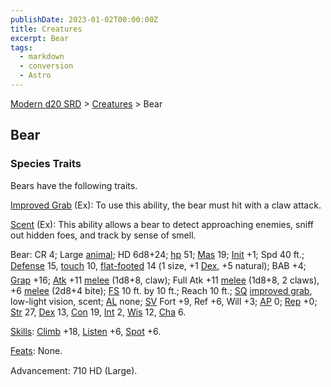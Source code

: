 ```yaml
---
publishDate: 2023-01-02T00:00:00Z
title: Creatures
excerpt: Bear
tags:
  - markdown
  - conversion
  - Astro
---
```


[Modern d20 SRD](/#modernD20) > [Creatures](modern-d20-srd-creatures-index) > Bear

## Bear

### Species Traits

Bears have the following traits.

[Improved Grab](modern-d20-srd-special-abilities-improved-grab) (Ex): To use this ability, the bear must hit with a claw attack.

[Scent](modern-d20-srd-special-abilities-scent) (Ex): This ability allows a bear to detect approaching enemies, sniff out hidden foes, and track by sense of smell.

Bear: CR 4; Large [animal](modern-d20-srd-creature-types-animal); HD 6d8+24; [hp](modern-d20-srd-combat-hit-points) 51; [Mas](modern-d20-srd-creatures-creature-overview) 19; [Init](modern-d20-srd-combat-initiative) +1; Spd 40 ft.; [Defense](modern-d20-srd-combat-defense) 15, [touch](modern-d20-srd-combat-attack-actions) 10, [flat-footed](modern-d20-srd-combat-surprise) 14 (1 size, +1 [Dex](modern-d20-srd-basics-ability-scores), +5 natural); BAB +4; [Grap](modern-d20-srd-combat-grapple) +16; [Atk](modern-d20-srd-combat-attack-roll) +11 [melee](modern-d20-srd-combat-attack-roll) (1d8+8, claw); Full Atk +11 [melee](modern-d20-srd-combat-attack-roll) (1d8+8, 2 claws), +6 [melee](modern-d20-srd-combat-attack-roll) (2d8+4 bite); [FS](modern-d20-srd-creatures-creature-overview) 10 ft. by 10 ft.; Reach 10 ft.; [SQ](modern-d20-srd-creatures-creature-overview) [improved grab](modern-d20-srd-special-abilities-improved-grab), low-light vision, scent; [AL](modern-d20-srd-basics-allegiances) none; [SV](modern-d20-srd-basics-saving-throws) Fort +9, Ref +6, Will +3; [AP](modern-d20-srd-creatures-creature-overview) 0; [Rep](modern-d20-srd-creatures-creature-overview) +0; [Str](modern-d20-srd-basics-ability-scores) 27, [Dex](modern-d20-srd-basics-ability-scores) 13, [Con](modern-d20-srd-basics-ability-scores) 19, [Int](modern-d20-srd-basics-ability-scores) 2, [Wis](modern-d20-srd-basics-ability-scores) 12, [Cha](modern-d20-srd-basics-ability-scores) 6.

[Skills](modern-d20-srd-skills-index): [Climb](modern-d20-srd-skills-climb) +18, [Listen](modern-d20-srd-skills-listen) +6, [Spot](modern-d20-srd-skills-spot) +6.

[Feats](modern-d20-srd-feats-index): None.

Advancement: 710 HD (Large).
